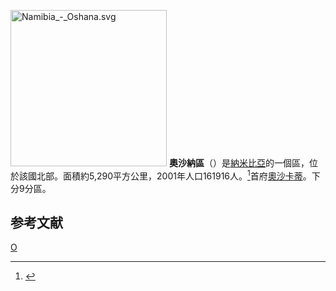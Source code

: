 [[File:Namibia_-_Oshana.svg|250px]]
'''奧沙納區'''（{{lang-en|Oshana Region}}）是[[納米比亞|納米比亞]]的一個區，位於該國北部。面積約5,290平方公里，2001年人口161916人。<ref>{{Cite web |url=http://www.npc.gov.na/census/ |title=2001年人口普查 |access-date=2008-06-13 |archive-date=2008-10-10 |archive-url=https://web.archive.org/web/20081010092508/http://www.npc.gov.na/census/ |dead-url=yes }}</ref>首府[[奧沙卡蒂|奧沙卡蒂]]。下分9分區。

==参考文献==
{{Reflist}}

{{納米比亞行政區劃}}

[[Category:纳米比亚大区|O]]